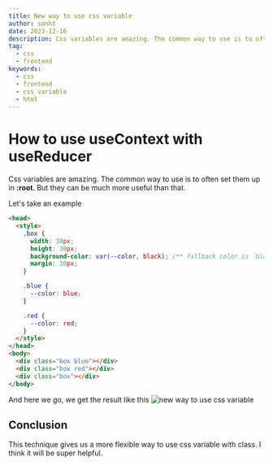 ```yaml
---
title: New way to use css variable
author: sonht
date: 2023-12-16
description: Css variables are amazing. The common way to use is to often set them up in :root. But they can be much more useful than that.
tag:
  - css
  - frontend
keywords:
  - css
  - frontend
  - css variable
  - html
---
```

# How to use useContext with useReducer
Css variables are amazing. The common way to use is to often set them up in **:root**. But they can be much more useful than that.

Let's take an example

```html filename="index.html"
<head>
  <style>
    .box {
      width: 30px;
      height: 30px;
      background-color: var(--color, black); /** fallback color is `black` */
      margin: 10px;
    }

    .blue {
      --color: blue;
    }

    .red {
      --color: red;
    }
  </style>
</head>
<body>
  <div class="box blue"></div>
  <div class="box red"></div>
  <div class="box"></div>
</body>
```

And here we go, we get the result like this
![new way to use css variable](../../../public/images/new-way-to-use-css-variable.png)

## Conclusion
This technique gives us a more flexible way to use css variable with class. I think it will be super helpful.
